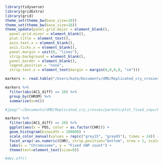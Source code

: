 ```r
library(tidyverse)
library(gridExtra)
library(grid)
theme_set(theme_bw(base_size=10))
theme_set(theme_bw(base_size=10))
theme_update(panel.grid.major = element_blank(),
  panel.grid.minor = element_blank(), 
  plot.title = element_text(),
  axis.text.x = element_blank(),
  axis.ticks.x = element_blank(),
  panel.margin = unit(0, "lines"),
  strip.background = element_blank(),
  panel.border = element_blank(),
  legend.position = "none", 
  strip.text.x = element_text(margin = margin(0,0,0,0, "cm")))
```

```r
markers <- read.table("/Users/kate/Documents/UMD/Replicated_cry_crosses/Cross_Parent_Allele_Freq/rad_marker_counts.txt", header = TRUE) %>% mutate(CHR = str_replace_all(CHROM, "Hz_", ""))
```

```r
markers %>%
  filter(abs(AC1_diff) == 20) %>%
  group_by(CHROM) %>%
  summarize(n=n())
```



```r
#jpeg("~/Documents/UMD/Replicated_cry_crosses/parents/plot_fixed_snps/Fixed_SNPs_by_Chrom.jpg", width = 12, height = 6, units = "cm", res = 700)

markers %>%
  filter(abs(AC1_diff) == 20) %>%
  ggplot(aes(x = POS, color = as.factor(CHR))) +
  geom_histogram(binwidth = 100000) +
  scale_color_manual(values = rep(c("grey15", "grey65"), times = 24)) +
  facet_wrap(~as.numeric(CHR), strip.position="bottom", nrow = 1, scales = "free_x") +
  labs(x = "Chromosome", y = "Fixed SNP count") +
  theme(text=element_text(size=9)) 

#dev.off()
```





